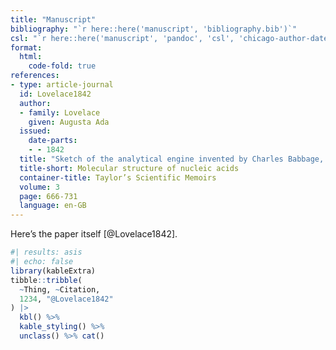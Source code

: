 ```yaml
---
title: "Manuscript"
bibliography: "`r here::here('manuscript', 'bibliography.bib')`"
csl: "`r here::here('manuscript', 'pandoc', 'csl', 'chicago-author-date.csl')`"
format:
  html:
    code-fold: true
references:
- type: article-journal
  id: Lovelace1842
  author:
  - family: Lovelace
    given: Augusta Ada
  issued:
    date-parts:
    - - 1842
  title: "Sketch of the analytical engine invented by Charles Babbage, by LF Menabrea, officer of the military engineers, with notes upon the memoir by the translator"
  title-short: Molecular structure of nucleic acids
  container-title: Taylor’s Scientific Memoirs
  volume: 3
  page: 666-731
  language: en-GB
---
```


Here's the paper itself [@Lovelace1842].

```r
#| results: asis
#| echo: false
library(kableExtra)
tibble::tribble(
  ~Thing, ~Citation,
  1234, "@Lovelace1842"
) |>
  kbl() %>% 
  kable_styling() %>% 
  unclass() %>% cat()
```

